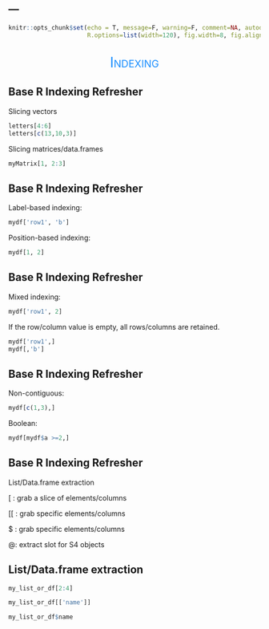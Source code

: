 ---
---
```r
knitr::opts_chunk$set(echo = T, message=F, warning=F, comment=NA, autodep=T, eval=F,
                      R.options=list(width=120), fig.width=8, fig.align = 'center')
```

## 

<div style="text-align:center; font-size:200%; font-variant:small-caps;" ><span style='color:#1e90ff'>Indexing</span></div>


## Base R Indexing Refresher

Slicing vectors

```r
letters[4:6]
letters[c(13,10,3)]
```

Slicing matrices/data.frames

```r
myMatrix[1, 2:3]
```

## Base R Indexing Refresher

Label-based indexing:

```r
mydf['row1', 'b']
```

Position-based indexing:

```r
mydf[1, 2]
```

## Base R Indexing Refresher

Mixed indexing:

```r
mydf['row1', 2]
```

If the row/column value is empty, all rows/columns are retained.

```r
mydf['row1',]
mydf[,'b']
```

## Base R Indexing Refresher

Non-contiguous:

```r
mydf[c(1,3),]
```

Boolean:

```r
mydf[mydf$a >=2,]
```

## Base R Indexing Refresher

List/Data.frame extraction

<span class="func">[</span> : grab a slice of elements/columns

<span class="func">[[</span> : grab specific elements/columns

<span class="func">$</span> : grab specific elements/columns

<span class="func">@</span>: extract slot for S4 objects


## List/Data.frame extraction

```r
my_list_or_df[2:4]
```


```r
my_list_or_df[['name']]
```

```r
my_list_or_df$name
```
